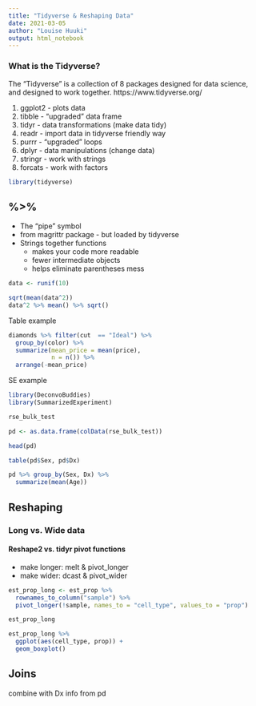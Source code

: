 ```yaml
---
title: "Tidyverse & Reshaping Data"
date: 2021-03-05
author: "Louise Huuki"
output: html_notebook
---
```


### What is the Tidyverse?
The "Tidyverse" is a collection of 8 packages designed for data science, and 
designed to work together. https://www.tidyverse.org/

1. ggplot2 - plots data  
2. tibble - "upgraded" data frame  
3. tidyr - data transformations (make data tidy)  
4. readr - import data in tidyverse friendly way  
5. purrr - "upgraded" loops  
6. dplyr - data manipulations (change data)  
7. stringr - work with strings  
8. forcats - work with factors  

```r
library(tidyverse)
```

## %>%
* The "pipe" symbol
* from magrittr package - but loaded by tidyverse
* Strings together functions 
  + makes your code more readable
  + fewer intermediate objects
  + helps eliminate parentheses mess
  
```r
data <- runif(10)

sqrt(mean(data^2))
data^2 %>% mean() %>% sqrt()
```
  
Table example
```r

diamonds %>% filter(cut  == "Ideal") %>%
  group_by(color) %>%
  summarize(mean_price = mean(price),
            n = n()) %>%
  arrange(-mean_price)

```

SE example
```r
library(DeconvoBuddies)
library(SummarizedExperiment)

rse_bulk_test

pd <- as.data.frame(colData(rse_bulk_test))

head(pd)

table(pd$Sex, pd$Dx)

pd %>% group_by(Sex, Dx) %>%
  summarize(mean(Age))


```



## Reshaping

### Long vs. Wide data

#### Reshape2 vs. tidyr pivot functions

* make longer: melt & pivot_longer
* make wider: dcast & pivot_wider

```r
est_prop_long <- est_prop %>%
  rownames_to_column("sample") %>%
  pivot_longer(!sample, names_to = "cell_type", values_to = "prop")

est_prop_long

```

```r
est_prop_long %>% 
  ggplot(aes(cell_type, prop)) +
  geom_boxplot()

```


## Joins
combine with Dx info from pd
```r

```




